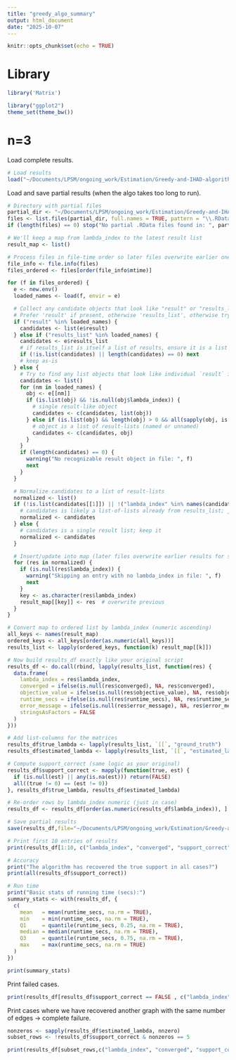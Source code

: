 ```yaml
---
title: "greedy_algo_summary"
output: html_document
date: "2025-10-07"
---
```


```r
knitr::opts_chunk$set(echo = TRUE)
```
# Library
```r
library('Matrix')

library("ggplot2")
theme_set(theme_bw())
```

# n=3

Load complete results.
```r
# Load results
load("~/Documents/LPSM/ongoing_work/Estimation/Greedy-and-IHAD-algorithms/Greedy_algorithm/results/trees/n_3_ADMM_diag_sig_0_2.RData")
```

Load and save partial results (when the algo takes too long to run).
```r
# Directory with partial files
partial_dir <- "~/Documents/LPSM/ongoing_work/Estimation/Greedy-and-IHAD-algorithms/Greedy_algorithm/results/partial_result" 
files <- list.files(partial_dir, full.names = TRUE, pattern = "\\.RData")
if (length(files) == 0) stop("No partial .RData files found in: ", partial_dir)

# We'll keep a map from lambda_index to the latest result list
result_map <- list()

# Process files in file-time order so later files overwrite earlier ones
file_info <- file.info(files)
files_ordered <- files[order(file_info$mtime)]

for (f in files_ordered) {
  e <- new.env()
  loaded_names <- load(f, envir = e)

  # Collect any candidate objects that look like "result" or "results_list"
  # Prefer 'result' if present, otherwise 'results_list', otherwise try to infer.
  if ("result" %in% loaded_names) {
    candidates <- list(e$result)
  } else if ("results_list" %in% loaded_names) {
    candidates <- e$results_list
    # if results_list is itself a list of results, ensure it is a list of lists
    if (!is.list(candidates) || length(candidates) == 0) next
    # keep as-is
  } else {
    # Try to find any list objects that look like individual `result` items or a list of them
    candidates <- list()
    for (nm in loaded_names) {
      obj <- e[[nm]]
      if (is.list(obj) && !is.null(obj$lambda_index)) {
        # single result-like object
        candidates <- c(candidates, list(obj))
      } else if (is.list(obj) && length(obj) > 0 && all(sapply(obj, is.list) & sapply(obj, function(x) !is.null(x$lambda_index)))) {
        # object is a list of result-lists (named or unnamed)
        candidates <- c(candidates, obj)
      }
    }
    if (length(candidates) == 0) {
      warning("No recognizable result object in file: ", f)
      next
    }
  }

  # Normalize candidates to a list of result-lists
  normalized <- list()
  if (!is.list(candidates[[1]]) || !("lambda_index" %in% names(candidates[[1]]))) {
    # candidates is likely a list-of-lists already from results_list; just append
    normalized <- candidates
  } else {
    # candidates is a single result list; keep it
    normalized <- candidates
  }

  # Insert/update into map (later files overwrite earlier results for same lambda_index)
  for (res in normalized) {
    if (is.null(res$lambda_index)) {
      warning("Skipping an entry with no lambda_index in file: ", f)
      next
    }
    key <- as.character(res$lambda_index)
    result_map[[key]] <- res  # overwrite previous
  }
}

# Convert map to ordered list by lambda_index (numeric ascending)
all_keys <- names(result_map)
ordered_keys <- all_keys[order(as.numeric(all_keys))]
results_list <- lapply(ordered_keys, function(k) result_map[[k]])

# Now build results_df exactly like your original script
results_df <- do.call(rbind, lapply(results_list, function(res) {
  data.frame(
    lambda_index = res$lambda_index,
    converged = ifelse(is.null(res$converged), NA, res$converged),
    objective_value = ifelse(is.null(res$objective_value), NA, res$objective_value),
    runtime_secs = ifelse(is.null(res$runtime_secs), NA, res$runtime_secs),
    error_message = ifelse(is.null(res$error_message), NA, res$error_message),
    stringsAsFactors = FALSE
  )
}))

# Add list-columns for the matrices
results_df$true_lambda <- lapply(results_list, `[[`, "ground_truth")
results_df$estimated_lambda <- lapply(results_list, `[[`, "estimated_lambda")

# Compute support_correct (same logic as your original)
results_df$support_correct <- mapply(function(true, est) {
  if (is.null(est) || any(is.na(est))) return(FALSE)
  all((true != 0) == (est != 0))
}, results_df$true_lambda, results_df$estimated_lambda)

# Re-order rows by lambda_index numeric (just in case)
results_df <- results_df[order(as.numeric(results_df$lambda_index)), ]

# Save partial results
save(results_df,file="~/Documents/LPSM/ongoing_work/Estimation/Greedy-and-IHAD-algorithms/Greedy_algorithm/results/trees/n_3_ADMM_VdC_sig_0_2_partial.RData")
```


```r
# Print first 10 entries of results
print(results_df[1:10, c("lambda_index", "converged", "support_correct", "objective_value", "runtime_secs", "error_message")])
```

```r
# Accuracy
print("The algorithm has recovered the true support in all cases?")
print(all(results_df$support_correct))

# Run time
print("Basic stats of running time (secs):")
summary_stats <- with(results_df, {
  c(
    mean   = mean(runtime_secs, na.rm = TRUE),
    min    = min(runtime_secs, na.rm = TRUE),
    Q1     = quantile(runtime_secs, 0.25, na.rm = TRUE),
    median = median(runtime_secs, na.rm = TRUE),
    Q3     = quantile(runtime_secs, 0.75, na.rm = TRUE),
    max    = max(runtime_secs, na.rm = TRUE)
  )
})

print(summary_stats)
```
Print failed cases.
```r
print(results_df[results_df$support_correct == FALSE , c("lambda_index", "converged", "support_correct", "objective_value", "runtime_secs", "error_message")])
```
Print cases where we have recovered another graph with the same number of edges -> complete failure.
```r
nonzeros <- sapply(results_df$estimated_lambda, nnzero)
subset_rows <- !results_df$support_correct & nonzeros == 5

print(results_df[subset_rows,c("lambda_index", "converged", "support_correct", "objective_value", "runtime_secs", "error_message")])
```

